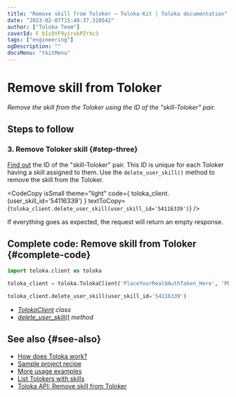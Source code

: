 ```yaml
---
title: "Remove skill from Toloker — Toloka-Kit | Toloka documentation"
date: "2023-02-07T15:40:37.310542"
author: ["Toloka Team"]
coverId: F_bIcOYF9yjrxkPZrXc3
tags: ["engineering"]
ogDescription: ""
docsMenu: "tkitMenu"
---
```



# Remove skill from Toloker

_Remove the skill from the Toloker using the ID of the "skill-Toloker" pair._

## Steps to follow

<Import/>

<Instantiate/>

### 3. Remove Toloker skill {#step-three}

[Find out](/docs/toloka-kit/recipes/get-user-skills#step-three) the ID of the "skill-Toloker" pair. This ID is unique for each Toloker having a skill assigned to them. Use the `delete_user_skill()` method to remove the skill from the Toloker.

<CodeCopy
  isSmall
  theme="light"
  code={
    <HighlightChildren language="python">
      toloka_client.<Term term="delete_user_skill"><DeleteUserSkill/></Term>(user_skill_id='54116339')
    </HighlightChildren>
  }
  textToCopy={`toloka_client.delete_user_skill(user_skill_id='54116339')`}
/>

If everything goes as expected, the request will return an empty response.

## Complete code: Remove skill from Toloker {#complete-code}

```python
import toloka.client as toloka

toloka_client = toloka.TolokaClient('PlaceYourRealOAuthToken_Here', 'PRODUCTION')

toloka_client.delete_user_skill(user_skill_id='54116339')
```

<Note mode="tip" title="List of classes and methods used in this recipe">

- _[TolokaClient](/docs/toloka-kit/reference/toloka.client.TolokaClient) class_
- _[delete_user_skill()](/docs/toloka-kit/reference/toloka.client.TolokaClient.delete_user_skill) method_

</Note>

## See also {#see-also}

- [How does Toloka work?](/docs/guide/overview)
- [Sample project recipe](/docs/toloka-kit/recipes/learn-basics)
- [More usage examples](/docs/toloka-kit/recipes/use-cases)
- [List Tolokers with skills](/docs/toloka-kit/recipes/get-user-skills)
- [Toloka API: Remove skill from Toloker](https://toloka.ai/docs/api/api-reference/#delete-/user-skills/-id-)
